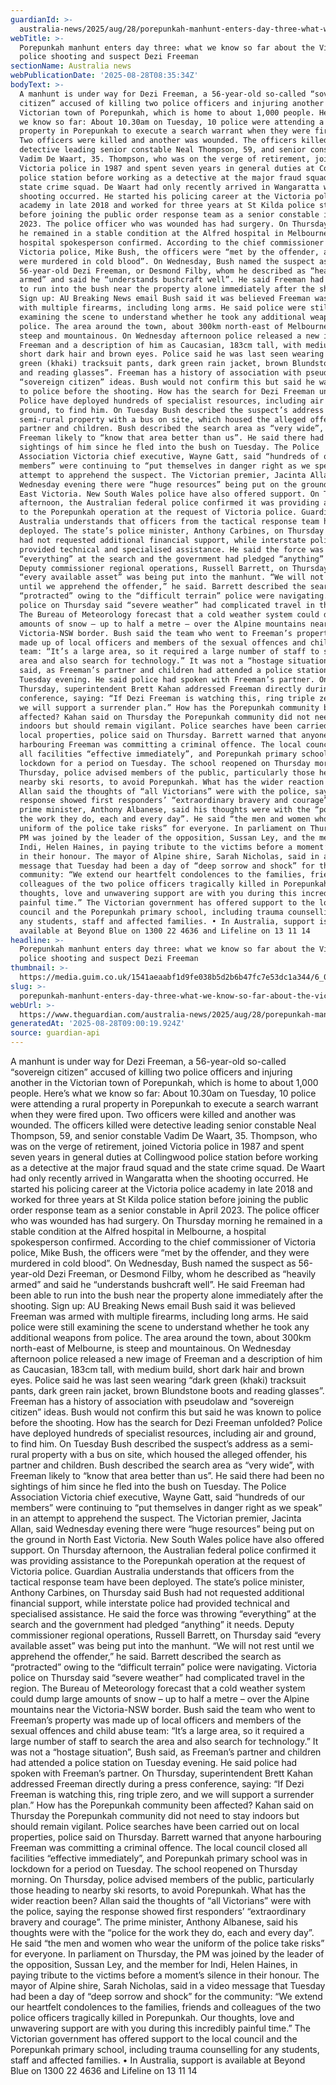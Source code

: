 ```yaml
---
guardianId: >-
  australia-news/2025/aug/28/porepunkah-manhunt-enters-day-three-what-we-know-victoria-police-shooting-suspect-dezi-freeman-ntwnfb
webTitle: >-
  Porepunkah manhunt enters day three: what we know so far about the Victoria
  police shooting and suspect Dezi Freeman
sectionName: Australia news
webPublicationDate: '2025-08-28T08:35:34Z'
bodyText: >-
  A manhunt is under way for Dezi Freeman, a 56-year-old so-called “sovereign
  citizen” accused of killing two police officers and injuring another in the
  Victorian town of Porepunkah, which is home to about 1,000 people. Here’s what
  we know so far: About 10.30am on Tuesday, 10 police were attending a rural
  property in Porepunkah to execute a search warrant when they were fired upon.
  Two officers were killed and another was wounded. The officers killed were
  detective leading senior constable Neal Thompson, 59, and senior constable
  Vadim De Waart, 35. Thompson, who was on the verge of retirement, joined
  Victoria police in 1987 and spent seven years in general duties at Collingwood
  police station before working as a detective at the major fraud squad and the
  state crime squad. De Waart had only recently arrived in Wangaratta when the
  shooting occurred. He started his policing career at the Victoria police
  academy in late 2018 and worked for three years at St Kilda police station
  before joining the public order response team as a senior constable in April
  2023. The police officer who was wounded has had surgery. On Thursday morning
  he remained in a stable condition at the Alfred hospital in Melbourne, a
  hospital spokesperson confirmed. According to the chief commissioner of
  Victoria police, Mike Bush, the officers were “met by the offender, and they
  were murdered in cold blood”. On Wednesday, Bush named the suspect as
  56-year-old Dezi Freeman, or Desmond Filby, whom he described as “heavily
  armed” and said he “understands bushcraft well”. He said Freeman had been able
  to run into the bush near the property alone immediately after the shooting.
  Sign up: AU Breaking News email Bush said it was believed Freeman was armed
  with multiple firearms, including long arms. He said police were still
  examining the scene to understand whether he took any additional weapons from
  police. The area around the town, about 300km north-east of Melbourne, is
  steep and mountainous. On Wednesday afternoon police released a new image of
  Freeman and a description of him as Caucasian, 183cm tall, with medium build,
  short dark hair and brown eyes. Police said he was last seen wearing “dark
  green (khaki) tracksuit pants, dark green rain jacket, brown Blundstone boots
  and reading glasses”. Freeman has a history of association with pseudolaw and
  “sovereign citizen” ideas. Bush would not confirm this but said he was known
  to police before the shooting. How has the search for Dezi Freeman unfolded?
  Police have deployed hundreds of specialist resources, including air and
  ground, to find him. On Tuesday Bush described the suspect’s address as a
  semi-rural property with a bus on site, which housed the alleged offender, his
  partner and children. Bush described the search area as “very wide”, with
  Freeman likely to “know that area better than us”. He said there had been no
  sightings of him since he fled into the bush on Tuesday. The Police
  Association Victoria chief executive, Wayne Gatt, said “hundreds of our
  members” were continuing to “put themselves in danger right as we speak” in an
  attempt to apprehend the suspect. The Victorian premier, Jacinta Allan, said
  Wednesday evening there were “huge resources” being put on the ground in North
  East Victoria. New South Wales police have also offered support. On Thursday
  afternoon, the Australian federal police confirmed it was providing assistance
  to the Porepunkah operation at the request of Victoria police. Guardian
  Australia understands that officers from the tactical response team have been
  deployed. The state’s police minister, Anthony Carbines, on Thursday said Bush
  had not requested additional financial support, while interstate police had
  provided technical and specialised assistance. He said the force was throwing
  “everything” at the search and the government had pledged “anything” it needs.
  Deputy commissioner regional operations, Russell Barrett, on Thursday said
  “every available asset” was being put into the manhunt. “We will not rest
  until we apprehend the offender,” he said. Barrett described the search as
  “protracted” owing to the “difficult terrain” police were navigating. Victoria
  police on Thursday said “severe weather” had complicated travel in the region.
  The Bureau of Meteorology forecast that a cold weather system could dump large
  amounts of snow – up to half a metre – over the Alpine mountains near the
  Victoria-NSW border. Bush said the team who went to Freeman’s property was
  made up of local officers and members of the sexual offences and child abuse
  team: “It’s a large area, so it required a large number of staff to search the
  area and also search for technology.” It was not a “hostage situation”, Bush
  said, as Freeman’s partner and children had attended a police station on
  Tuesday evening. He said police had spoken with Freeman’s partner. On
  Thursday, superintendent Brett Kahan addressed Freeman directly during a press
  conference, saying: “If Dezi Freeman is watching this, ring triple zero, and
  we will support a surrender plan.” How has the Porepunkah community been
  affected? Kahan said on Thursday the Porepunkah community did not need to stay
  indoors but should remain vigilant. Police searches have been carried out on
  local properties, police said on Thursday. Barrett warned that anyone
  harbouring Freeman was committing a criminal offence. The local council closed
  all facilities “effective immediately”, and Porepunkah primary school was in
  lockdown for a period on Tuesday. The school reopened on Thursday morning. On
  Thursday, police advised members of the public, particularly those heading to
  nearby ski resorts, to avoid Porepunkah. What has the wider reaction been?
  Allan said the thoughts of “all Victorians” were with the police, saying the
  response showed first responders’ “extraordinary bravery and courage”. The
  prime minister, Anthony Albanese, said his thoughts were with the “police for
  the work they do, each and every day”. He said “the men and women who wear the
  uniform of the police take risks” for everyone. In parliament on Thursday, the
  PM was joined by the leader of the opposition, Sussan Ley, and the member for
  Indi, Helen Haines, in paying tribute to the victims before a moment’s silence
  in their honour. The mayor of Alpine shire, Sarah Nicholas, said in a video
  message that Tuesday had been a day of “deep sorrow and shock” for the
  community: “We extend our heartfelt condolences to the families, friends and
  colleagues of the two police officers tragically killed in Porepunkah. Our
  thoughts, love and unwavering support are with you during this incredibly
  painful time.” The Victorian government has offered support to the local
  council and the Porepunkah primary school, including trauma counselling for
  any students, staff and affected families. • In Australia, support is
  available at Beyond Blue on 1300 22 4636 and Lifeline on 13 11 14
headline: >-
  Porepunkah manhunt enters day three: what we know so far about the Victoria
  police shooting and suspect Dezi Freeman
thumbnail: >-
  https://media.guim.co.uk/1541aeaabf1d9fe038b5d2b6b47fc7e53dc1a344/6_0_4640_3712/500.jpg
slug: >-
  porepunkah-manhunt-enters-day-three-what-we-know-so-far-about-the-victoria-police-shooting-and-suspect-dezi-freeman
webUrl: >-
  https://www.theguardian.com/australia-news/2025/aug/28/porepunkah-manhunt-enters-day-three-what-we-know-victoria-police-shooting-suspect-dezi-freeman-ntwnfb
generatedAt: '2025-08-28T09:00:19.924Z'
source: guardian-api
---
```

A manhunt is under way for Dezi Freeman, a 56-year-old so-called “sovereign citizen” accused of killing two police officers and injuring another in the Victorian town of Porepunkah, which is home to about 1,000 people. Here’s what we know so far: About 10.30am on Tuesday, 10 police were attending a rural property in Porepunkah to execute a search warrant when they were fired upon. Two officers were killed and another was wounded. The officers killed were detective leading senior constable Neal Thompson, 59, and senior constable Vadim De Waart, 35. Thompson, who was on the verge of retirement, joined Victoria police in 1987 and spent seven years in general duties at Collingwood police station before working as a detective at the major fraud squad and the state crime squad. De Waart had only recently arrived in Wangaratta when the shooting occurred. He started his policing career at the Victoria police academy in late 2018 and worked for three years at St Kilda police station before joining the public order response team as a senior constable in April 2023. The police officer who was wounded has had surgery. On Thursday morning he remained in a stable condition at the Alfred hospital in Melbourne, a hospital spokesperson confirmed. According to the chief commissioner of Victoria police, Mike Bush, the officers were “met by the offender, and they were murdered in cold blood”. On Wednesday, Bush named the suspect as 56-year-old Dezi Freeman, or Desmond Filby, whom he described as “heavily armed” and said he “understands bushcraft well”. He said Freeman had been able to run into the bush near the property alone immediately after the shooting. Sign up: AU Breaking News email Bush said it was believed Freeman was armed with multiple firearms, including long arms. He said police were still examining the scene to understand whether he took any additional weapons from police. The area around the town, about 300km north-east of Melbourne, is steep and mountainous. On Wednesday afternoon police released a new image of Freeman and a description of him as Caucasian, 183cm tall, with medium build, short dark hair and brown eyes. Police said he was last seen wearing “dark green (khaki) tracksuit pants, dark green rain jacket, brown Blundstone boots and reading glasses”. Freeman has a history of association with pseudolaw and “sovereign citizen” ideas. Bush would not confirm this but said he was known to police before the shooting. How has the search for Dezi Freeman unfolded? Police have deployed hundreds of specialist resources, including air and ground, to find him. On Tuesday Bush described the suspect’s address as a semi-rural property with a bus on site, which housed the alleged offender, his partner and children. Bush described the search area as “very wide”, with Freeman likely to “know that area better than us”. He said there had been no sightings of him since he fled into the bush on Tuesday. The Police Association Victoria chief executive, Wayne Gatt, said “hundreds of our members” were continuing to “put themselves in danger right as we speak” in an attempt to apprehend the suspect. The Victorian premier, Jacinta Allan, said Wednesday evening there were “huge resources” being put on the ground in North East Victoria. New South Wales police have also offered support. On Thursday afternoon, the Australian federal police confirmed it was providing assistance to the Porepunkah operation at the request of Victoria police. Guardian Australia understands that officers from the tactical response team have been deployed. The state’s police minister, Anthony Carbines, on Thursday said Bush had not requested additional financial support, while interstate police had provided technical and specialised assistance. He said the force was throwing “everything” at the search and the government had pledged “anything” it needs. Deputy commissioner regional operations, Russell Barrett, on Thursday said “every available asset” was being put into the manhunt. “We will not rest until we apprehend the offender,” he said. Barrett described the search as “protracted” owing to the “difficult terrain” police were navigating. Victoria police on Thursday said “severe weather” had complicated travel in the region. The Bureau of Meteorology forecast that a cold weather system could dump large amounts of snow – up to half a metre – over the Alpine mountains near the Victoria-NSW border. Bush said the team who went to Freeman’s property was made up of local officers and members of the sexual offences and child abuse team: “It’s a large area, so it required a large number of staff to search the area and also search for technology.” It was not a “hostage situation”, Bush said, as Freeman’s partner and children had attended a police station on Tuesday evening. He said police had spoken with Freeman’s partner. On Thursday, superintendent Brett Kahan addressed Freeman directly during a press conference, saying: “If Dezi Freeman is watching this, ring triple zero, and we will support a surrender plan.” How has the Porepunkah community been affected? Kahan said on Thursday the Porepunkah community did not need to stay indoors but should remain vigilant. Police searches have been carried out on local properties, police said on Thursday. Barrett warned that anyone harbouring Freeman was committing a criminal offence. The local council closed all facilities “effective immediately”, and Porepunkah primary school was in lockdown for a period on Tuesday. The school reopened on Thursday morning. On Thursday, police advised members of the public, particularly those heading to nearby ski resorts, to avoid Porepunkah. What has the wider reaction been? Allan said the thoughts of “all Victorians” were with the police, saying the response showed first responders’ “extraordinary bravery and courage”. The prime minister, Anthony Albanese, said his thoughts were with the “police for the work they do, each and every day”. He said “the men and women who wear the uniform of the police take risks” for everyone. In parliament on Thursday, the PM was joined by the leader of the opposition, Sussan Ley, and the member for Indi, Helen Haines, in paying tribute to the victims before a moment’s silence in their honour. The mayor of Alpine shire, Sarah Nicholas, said in a video message that Tuesday had been a day of “deep sorrow and shock” for the community: “We extend our heartfelt condolences to the families, friends and colleagues of the two police officers tragically killed in Porepunkah. Our thoughts, love and unwavering support are with you during this incredibly painful time.” The Victorian government has offered support to the local council and the Porepunkah primary school, including trauma counselling for any students, staff and affected families. • In Australia, support is available at Beyond Blue on 1300 22 4636 and Lifeline on 13 11 14
